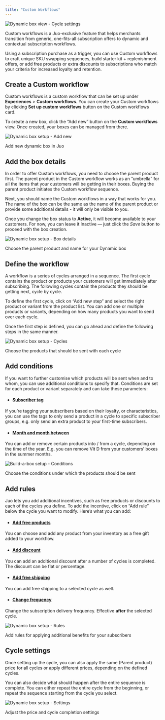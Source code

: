```yaml
---
title: "Custom Workflows"
---
```


![Dynamic box view - Cycle settings](https://cdn.juo.io/content-uploads/Dynamic_boxes_f9f5840694.png)

Custom workflows is a Juo-exclusive feature that helps merchants transition from generic, one-fits-all subscription offers to dynamic and contextual subscription workflows.

Using a subscription purchase as a trigger, you can use Custom workflows to craft unique SKU swapping sequences, build starter kit + replenishment offers, or add free products or extra discounts to subscriptions who match your criteria for increased loyalty and retention.

## Create a Custom workflow

Custom workflows is a custom workflow that can be set up under **Experiences** > **Custom workflows**. You can create your Custom workflows by clicking **Set up custom workflows** button on the Custom workflows card.

To create a new box, click the “Add new” button on the **Custom workflows** view. Once created, your boxes can be managed from there.

![Dynamic box setup - Add new](https://cdn.juo.io/content-uploads/dynamic_box_add_686632b2bf.png)

Add new dynamic box in Juo

## Add the box details

In order to offer Custom workflows, you need to choose the parent product first. The parent product in the Custom workflow works as an “umbrella” for all the items that your customers will be getting in their boxes. Buying the parent product initiates the Custom workflow sequence.

Next, you should name the Custom workflows in a way that works for you. The name of the box can be the same as the name of the parent product or provide some additional details - it will only be visible to you.

Once you change the box status to **Active**, it will become available to your customers. For now, you can leave it Inactive — just click the *Save* button to proceed with the box creation.

![Dynamic box setup - Box details](https://cdn.juo.io/content-uploads/dynamic_box_details_0bd785a0d7.png)

Choose the parent product and name for your Dynamic box

## Define the workflow

A workflow is a series of cycles arranged in a sequence. The first cycle contains the product or products your customers will get immediately after subscribing. The following cycles contain the products they should be getting next, cycle by cycle.

To define the first cycle, click on “Add new step” and select the right product or variant from the product list. You can add one or multiple products or variants, depending on how many products you want to send over each cycle.

Once the first step is defined, you can go ahead and define the following steps in the same manner.

![Dynamic box setup - Cycles](https://cdn.juo.io/content-uploads/dynamic_box_cycles_ad12505f78.png)

Choose the products that should be sent with each cycle

## Add conditions

If you want to further customise which products will be sent when and to whom, you can use additional conditions to specify that. Conditions are set for each product or variant separately and can take these parameters:

* #### [Subscriber tag](#subscriber-tag)

If you’re tagging your subscribers based on their loyalty, or characteristics, you can use the tags to only send a product in a cycle to specific subscriber groups, e.g. only send an extra product to your first-time subscribers.

* #### [Month and month between](#month-and-month-between)

You can add or remove certain products into / from a cycle, depending on the time of the year. E.g. you can remove Vit D from your customers’ boxes in the summer months.

![Build-a-box setup - Conditions](https://cdn.juo.io/content-uploads/dynamic_box_conditions_31372708ff.png)

Choose the conditions under which the products should be sent

## Add rules

Juo lets you add additional incentives, such as free products or discounts to each of the cycles you define. To add the incentive, click on “Add rule” below the cycle you want to modify. Here’s what you can add:

* #### [Add free products](#add-free-products)

You can choose and add any product from your inventory as a free gift added to your workflow.

* #### [Add discount](#add-discount)

You can add an additional discount after a number of cycles is completed. The discount can be flat or percentage.

* #### [Add free shipping](#add-free-shipping)

You can add free shipping to a selected cycle as well.

* #### [Change frequency](#change-frequency)

Change the subscription delivery frequency. Effective **after** the selected cycle.

![Dynamic box setup - Rules](https://cdn.juo.io/content-uploads/dynamic_box_rules_b8005287e7.png)

Add rules for applying additional benefits for your subscribers

## Cycle settings

Once setting up the cycle, you can also apply the same (Parent product) price for all cycles or apply different prices, depending on the defined cycles.

You can also decide what should happen after the entire sequence is complete. You can either repeat the entire cycle from the beginning, or repeat the sequence starting from the cycle you select.

![Dynamic box setup - Settings](https://cdn.juo.io/content-uploads/dynamic_box_settings_6ef1b553fa.png)

Adjust the price and cycle completion settings
